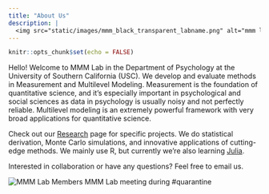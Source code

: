 ```yaml
---
title: "About Us"
description: |
  <img src="static/images/mmm_black_transparent_labname.png" alt="mmm lab log" height="100px">
---
```


```r
knitr::opts_chunk$set(echo = FALSE)
```

Hello! Welcome to MMM Lab in the Department of Psychology at the University of Southern California (USC). We develop and evaluate methods in Measurement and Multilevel Modeling. Measurement is the foundation of quantitative science, and it's especially important in psychological and social sciences as data in psychology is usually noisy and not perfectly reliable. Multilevel modeling is an extremely powerful framework with very broad applications for quantitative science. 

Check out our [Research](research.html) page for specific projects. We do statistical derivation, Monte Carlo simulations, and innovative applications of cutting-edge methods. We mainly use R, but currently we're also learning [Julia](https://julialang.org/). 

Interested in collaboration or have any questions? Feel free to email us.  
  
![MMM Lab Members](static/images/mmm_members_20201124.png)
MMM Lab meeting during #quarantine
